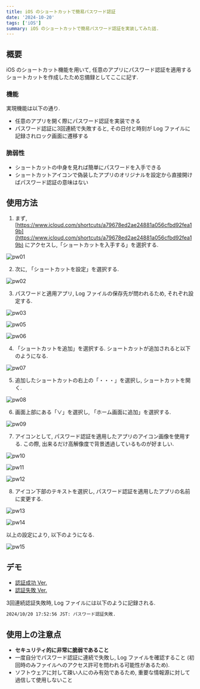 ```yaml
---
title: iOS のショートカットで簡易パスワード認証
date: '2024-10-20'
tags: ['iOS']
summary: iOS のショートカットで簡易パスワード認証を実装してみた話.
---
```


## 概要

iOS のショートカット機能を用いて, 任意のアプリにパスワード認証を適用するショートカットを作成したため忘備録としてここに記す.

### 機能

実現機能は以下の通り.

- 任意のアプリを開く際にパスワード認証を実装できる
- パスワード認証に3回連続で失敗すると, その日付と時刻が Log ファイルに記録されロック画面に遷移する

### 脆弱性

- ショートカットの中身を見れば簡単にパスワードを入手できる
- ショートカットアイコンで偽装したアプリのオリジナルを設定から直接開けばパスワード認証の意味はない

## 使用方法

1. まず, [https://www.icloud.com/shortcuts/a79678ed2ae24881a056cfbd92fea19b](https://www.icloud.com/shortcuts/a79678ed2ae24881a056cfbd92fea19b) にアクセスし,「ショートカットを入手する」を選択する.

![pw01](/static/images/others/pw01.png)

2. 次に, 「ショートカットを設定」を選択する.

![pw02](/static/images/others/pw02.png)

3. パスワードと適用アプリ, Log ファイルの保存先が問われるため, それぞれ設定する.

![pw03](/static/images/others/pw03.png)

![pw05](/static/images/others/pw05.png)

![pw06](/static/images/others/pw06.png)

4. 「ショートカットを追加」を選択する. ショートカットが追加されると以下のようになる.

![pw07](/static/images/others/pw07.png)

5. 追加したショートカットの右上の「・・・」を選択し, ショートカットを開く.

![pw08](/static/images/others/pw08.png)

6. 画面上部にある「∨」を選択し, 「ホーム画面に追加」を選択する.

![pw09](/static/images/others/pw09.png)

7. アイコンとして, パスワード認証を適用したアプリのアイコン画像を使用する. この際, 出来るだけ高解像度で背景透過しているものが好ましい.

![pw10](/static/images/others/pw10.png)

![pw11](/static/images/others/pw11.png)

![pw12](/static/images/others/pw12.png)

8. アイコン下部のテキストを選択し, パスワード認証を適用したアプリの名前に変更する.

![pw13](/static/images/others/pw13.png)

![pw14](/static/images/others/pw14.png)

以上の設定により, 以下のようになる.

![pw15](/static/images/others/pw15.png)

## デモ

- [認証成功 Ver.](/static/videos/demo_yes.mp4)
- [認証失敗 Ver.](/static/videos/demo_no.mp4)

3回連続認証失敗時, Log ファイルには以下のように記録される.

```none:log.txt
2024/10/20 17:52:56 JST: パスワード認証失敗.
```

## 使用上の注意点

- **セキュリティ的に非常に脆弱であること**
- 一度自分でパスワード認証に連続で失敗し, Log ファイルを確認すること (初回時のみファイルへのアクセス許可を問われる可能性があるため).
- ソフトウェアに対して疎い人にのみ有効であるため, 重要な情報源に対して過信して使用しないこと
